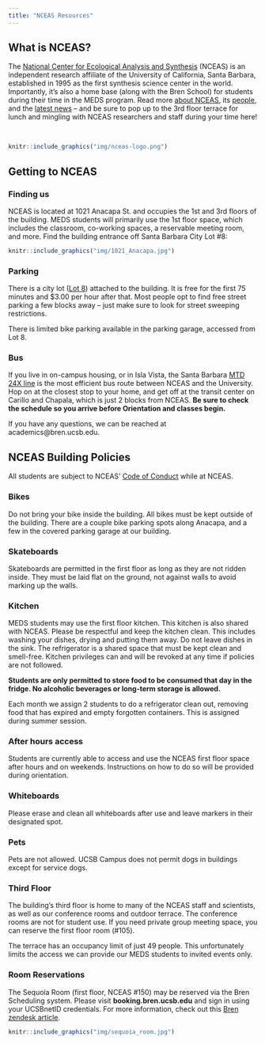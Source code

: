 ```yaml
---
title: "NCEAS Resources"
---
```


## What is NCEAS?

The [National Center for Ecological Analysis and Synthesis](https://www.nceas.ucsb.edu/) (NCEAS) is an independent research affiliate of the University of California, Santa Barbara, established in 1995 as the first synthesis science center in the world. Importantly, it's also a home base (along with the Bren School) for students during their time in the MEDS program. Read more [about NCEAS](https://www.nceas.ucsb.edu/about), its [people](https://www.nceas.ucsb.edu/about-us/our-people), and the [latest news](https://www.nceas.ucsb.edu/news) -- and be sure to pop up to the 3rd floor terrace for lunch and mingling with NCEAS researchers and staff during your time here!

<br>

```r
knitr::include_graphics("img/nceas-logo.png")
```

## Getting to NCEAS

### Finding us

NCEAS is located at 1021 Anacapa St. and occupies the 1st and 3rd floors of the building. MEDS students will primarily use the 1st floor space, which includes the classroom, co-working spaces, a reservable meeting room, and more. Find the building entrance off Santa Barbara City Lot #8:

```r
knitr::include_graphics("img/1021_Anacapa.jpg")
```

### Parking

There is a city lot ([Lot 8](https://www.google.com/maps/place/City+of+Santa+Barbara+Downtown+Parking+Lot+%238/@34.4229813,-119.7039768,17z/data=!3m1!4b1!4m6!3m5!1s0x80e9153598183b1f:0x89c0e3f26a29a394!8m2!3d34.4229813!4d-119.7014019!16s%2Fg%2F11ns2hn1mb?entry=ttu)) attached to the building. It is free for the first 75 minutes and $3.00 per hour after that. Most people opt to find free street parking a few blocks away -- just make sure to look for street sweeping restrictions.

There is limited bike parking available in the parking garage, accessed from Lot 8.

### Bus

If you live in on-campus housing, or in Isla Vista, the Santa Barbara [MTD 24X line](https://sbmtd.gov/routes/route-24x/) is the most efficient bus route between NCEAS and the University. Hop on at the closest stop to your home, and get off at the transit center on Carillo and Chapala, which is just 2 blocks from NCEAS. **Be sure to check the schedule so you arrive before Orientation and classes begin.**
 
If you have any questions, we can be reached at academics@bren.ucsb.edu.

## NCEAS Building Policies

All students are subject to NCEAS’ [Code of Conduct](https://live-ncea-ucsb-edu-v01.pantheonsite.io/sites/default/files/2020-02/NCEAS_Code-of-Conduct_2019.pdf) while at NCEAS.

### Bikes
Do not bring your bike inside the building. All bikes must be kept outside of the building. There are a couple bike parking spots along Anacapa, and a few in the covered parking garage at our building.

### Skateboards 
Skateboards are permitted in the first floor as long as they are not ridden inside. They must be laid flat on the ground, not against walls to avoid marking up the walls.

### Kitchen
MEDS students may use the first floor kitchen. This kitchen is also shared with NCEAS. Please be respectful and keep the kitchen clean. This includes washing your dishes, drying and putting them away. Do not leave dishes in the sink. The refrigerator is a shared space that must be kept clean and smell-free. Kitchen privileges can and will be revoked at any time if policies are not followed. 

**Students are only permitted to store food to be consumed that day in the fridge. No alcoholic beverages or long-term storage is allowed.**

Each month we assign 2 students to do a refrigerator clean out, removing food that has expired and empty forgotten containers. This is assigned during summer session.

### After hours access
Students are currently able to access and use the NCEAS first floor space after hours and on weekends. Instructions on how to do so will be provided during orientation.

### Whiteboards
Please erase and clean all whiteboards after use and leave markers in their designated spot.

### Pets 
Pets are not allowed. UCSB Campus does not permit dogs in buildings except for service dogs. 

### Third Floor
The building’s third floor is home to many of the NCEAS staff and scientists, as well as our conference rooms and outdoor terrace. The conference rooms are not for student use. If you need private group meeting space, you can reserve the first floor room (#105).

The terrace has an occupancy limit of just 49 people. This unfortunately limits the access we can provide our MEDS students to invited events only.

### Room Reservations

The Sequoia Room (first floor, NCEAS #150) may be reserved via the Bren Scheduling system. Please visit **booking.bren.ucsb.edu** and sign in using your UCSBnetID credentials. For more information, check out this [Bren zendesk article](https://bren.zendesk.com/hc/en-us/articles/4407675987092-Bren-Scheduling-System-Instructions-RobinPowered-).

```r
knitr::include_graphics("img/sequoia_room.jpg")
```

